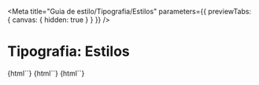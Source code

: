 


<Meta
  title="Guia de estilo/Tipografia/Estilos"
  parameters={{ previewTabs: { canvas: { hidden: true } } }}
/>

# Tipografia: Estilos

<Story name="Visão geral" height="0">
  {html``}
</Story>

<General />

<Story name="Boas práticas" height="0">
  {html``}
</Story>

<BestPractices />

<Story name="Desenvolvimento" height="0">
  {html``}
</Story>

<Code />
